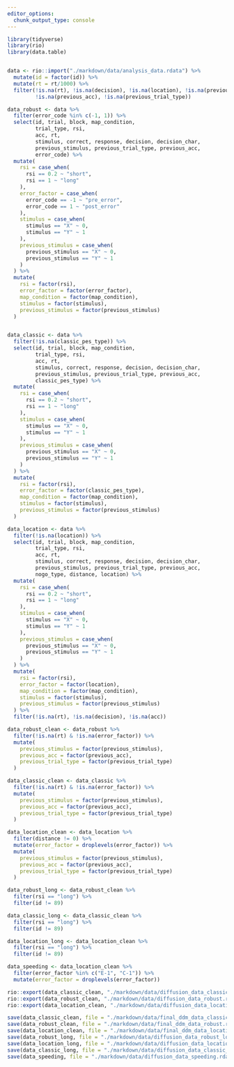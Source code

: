 ```yaml
---
editor_options:
  chunk_output_type: console
---
```

```r
library(tidyverse)
library(rio)
library(data.table)

```

```r

```

```r
data <- rio::import("./markdown/data/analysis_data.rdata") %>% 
  mutate(id = factor(id)) %>% 
  mutate(rt = rt/1000) %>% 
  filter(!is.na(rt), !is.na(decision), !is.na(location), !is.na(previous_stimulus),
         !is.na(previous_acc), !is.na(previous_trial_type))
```

```r
data_robust <- data %>% 
  filter(error_code %in% c(-1, 1)) %>% 
  select(id, trial, block, map_condition,
         trial_type, rsi, 
         acc, rt,
         stimulus, correct, response, decision, decision_char,
         previous_stimulus, previous_trial_type, previous_acc,
         error_code) %>% 
  mutate(
    rsi = case_when(
      rsi == 0.2 ~ "short",
      rsi == 1 ~ "long"
    ),
    error_factor = case_when(
      error_code == -1 ~ "pre_error",
      error_code == 1 ~ "post_error"
    ),
    stimulus = case_when(
      stimulus == "X" ~ 0,
      stimulus == "Y" ~ 1
    ),
    previous_stimulus = case_when(
      previous_stimulus == "X" ~ 0,
      previous_stimulus == "Y" ~ 1
    )
  ) %>% 
  mutate(
    rsi = factor(rsi),
    error_factor = factor(error_factor),
    map_condition = factor(map_condition),
    stimulus = factor(stimulus),
    previous_stimulus = factor(previous_stimulus)
  )


data_classic <- data %>% 
  filter(!is.na(classic_pes_type)) %>% 
  select(id, trial, block, map_condition,
         trial_type, rsi, 
         acc, rt,
         stimulus, correct, response, decision, decision_char,
         previous_stimulus, previous_trial_type, previous_acc,
         classic_pes_type) %>% 
  mutate(
    rsi = case_when(
      rsi == 0.2 ~ "short",
      rsi == 1 ~ "long"
    ),
    stimulus = case_when(
      stimulus == "X" ~ 0,
      stimulus == "Y" ~ 1
    ),
    previous_stimulus = case_when(
      previous_stimulus == "X" ~ 0,
      previous_stimulus == "Y" ~ 1
    )
  ) %>% 
  mutate(
    rsi = factor(rsi),
    error_factor = factor(classic_pes_type),
    map_condition = factor(map_condition),
    stimulus = factor(stimulus),
    previous_stimulus = factor(previous_stimulus)
  )

data_location <- data %>% 
  filter(!is.na(location)) %>% 
  select(id, trial, block, map_condition,
         trial_type, rsi, 
         acc, rt,
         stimulus, correct, response, decision, decision_char,
         previous_stimulus, previous_trial_type, previous_acc,
         nogo_type, distance, location) %>% 
  mutate(
    rsi = case_when(
      rsi == 0.2 ~ "short",
      rsi == 1 ~ "long"
    ),
    stimulus = case_when(
      stimulus == "X" ~ 0,
      stimulus == "Y" ~ 1
    ),
    previous_stimulus = case_when(
      previous_stimulus == "X" ~ 0,
      previous_stimulus == "Y" ~ 1
    )
  ) %>% 
  mutate(
    rsi = factor(rsi),
    error_factor = factor(location),
    map_condition = factor(map_condition),
    stimulus = factor(stimulus),
    previous_stimulus = factor(previous_stimulus)
  ) %>% 
  filter(!is.na(rt), !is.na(decision), !is.na(acc))
```

```r
data_robust_clean <- data_robust %>% 
  filter(!is.na(rt) & !is.na(error_factor)) %>% 
  mutate(
    previous_stimulus = factor(previous_stimulus),
    previous_acc = factor(previous_acc),
    previous_trial_type = factor(previous_trial_type)
  )

data_classic_clean <- data_classic %>% 
  filter(!is.na(rt) & !is.na(error_factor)) %>% 
  mutate(
    previous_stimulus = factor(previous_stimulus),
    previous_acc = factor(previous_acc),
    previous_trial_type = factor(previous_trial_type)
  )

data_location_clean <- data_location %>% 
  filter(distance != 0) %>% 
  mutate(error_factor = droplevels(error_factor)) %>% 
  mutate(
    previous_stimulus = factor(previous_stimulus),
    previous_acc = factor(previous_acc),
    previous_trial_type = factor(previous_trial_type)
  )


```

```r
data_robust_long <- data_robust_clean %>% 
  filter(rsi == "long") %>% 
  filter(id != 89)

data_classic_long <- data_classic_clean %>% 
  filter(rsi == "long") %>% 
  filter(id != 89)

```

```r
data_location_long <- data_location_clean %>% 
  filter(rsi == "long") %>% 
  filter(id != 89)

```

```r
data_speeding <- data_location_clean %>% 
  filter(error_factor %in% c("E-1", "C-1")) %>% 
  mutate(error_factor = droplevels(error_factor))
```

```r
rio::export(data_classic_clean, "./markdown/data/diffusion_data_classic.rdata")
rio::export(data_robust_clean, "./markdown/data/diffusion_data_robust.rdata")
rio::export(data_location_clean, "./markdown/data/diffusion_data_location.rdata")

save(data_classic_clean, file = "./markdown/data/final_ddm_data_classic.rdata")
save(data_robust_clean, file = "./markdown/data/final_ddm_data_robust.rdata")
save(data_location_clean, file = "./markdown/data/final_ddm_data_location.rdata")
save(data_robust_long, file = "./markdown/data/diffusion_data_robust_long.rdata")
save(data_location_long, file = "./markdown/data/diffusion_data_location_long.rdata")
save(data_classic_long, file = "./markdown/data/diffusion_data_classic_long.rdata")
save(data_speeding, file = "./markdown/data/diffusion_data_speeding.rdata")
```

